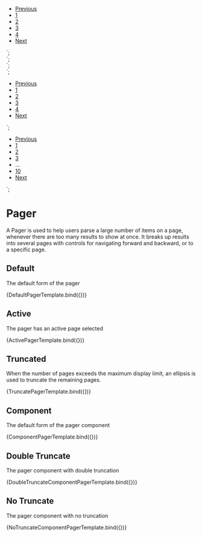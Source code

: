 
<Meta title="Components/Pager" component="Pager" />

<nav class="jazz-pager" role="navigation" aria-label="Pagination Navigation, Current Page 2">
  <ul>
       <li>
          <a aria-label="Go to Previous Page" href="javascript:void(0)"><i class="jazz-icon jazz-icon-caret-left"></i>Previous</a>
       </li>
       <li>
          <a aria-label="Go to page 1" href="javascript:void(0)">1</a>
       </li>
       <li aria-current="page">
          <a aria-label="Go to page 2" href="javascript:void(0)">2</a>
      </li>
      <li>
          <a aria-label="Go to page 3" href="javascript:void(0)">3</a>
      </li>
      <li>
          <a aria-label="Go to page 4" href="javascript:void(0)">4</a>
      </li>
      <li>
          <a aria-label="Go to Next Page" href="javascript:void(0)">Next<i class="jazz-icon jazz-icon-caret-right"></i></a>
      </li>
   </ul>
</nav>
`;

  <nav class="jazz-pager" role="navigation" aria-label="pagination" data-total-pages="10" data-current-page="4">
   </nav>
   <script id="initscript">
       PrincetonDesignSystem.enableDesignSystem();
   </script>
`;

  <nav class="jazz-pager" role="navigation" aria-label="pagination" data-total-pages="20" data-current-page="7">
   </nav>
   <script id="initscript">
       PrincetonDesignSystem.enableDesignSystem();
   </script>
`;

  <nav class="jazz-pager" role="navigation" aria-label="pagination" data-total-pages="7" data-current-page="4">
   </nav>
   <script id="initscript">
       PrincetonDesignSystem.enableDesignSystem();
   </script>
`;


<nav class="jazz-pager" role="navigation" aria-label="Pagination Navigation, Current Page 3">
  <ul>
       <li>
          <a aria-label="Go to Previous Page" href="javascript:void(0)"><i class="jazz-icon jazz-icon-caret-left"></i>Previous</a>
       </li>
       <li aria-current="page">
          <a aria-label="Go to page 1" href="javascript:void(0)">1</a>
       </li>
       <li>
          <a aria-label="Go to page 2" href="javascript:void(0)">2</a>
       </li>
       <li>
          <a aria-label="Go to page 3" href="javascript:void(0)">3</a>
       </li>
        <li>
          <a aria-label="Go to page 4" href="javascript:void(0)">4</a>
       </li>
       <li>
          <a aria-label="Go to Next Page" href="javascript:void(0)">Next<i class="jazz-icon jazz-icon-caret-right"></i></a>
       </li>
   </ul>
</nav>
`;

<nav class="jazz-pager" role="navigation" aria-label="Pagination Navigation, Current Page 2">
  <ul>
       <li>
          <a aria-label="Go to Previous Page" href="javascript:void(0)"><i class="jazz-icon jazz-icon-caret-left"></i>Previous</a>
       </li>
       <li>
          <a aria-label="Go to page 1" href="javascript:void(0)">1</a>
       </li>
       <li aria-current="page">
          <a aria-label="Go to page 2" href="javascript:void(0)">2</a>
      </li>
      <li>
          <a aria-label="Go to page 3" href="javascript:void(0)">3</a>
      </li>
      <li>
          <span aria-disabled="true">…</span>
      </li>
      <li>
        <a aria-label="Go to page 10" href="javascript:void(0)">10</a>
      </li>
      <li>
          <a aria-label="Go to Next Page" href="javascript:void(0)">Next<i class="jazz-icon jazz-icon-caret-right"></i></a>
      </li>
   </ul>
</nav>
`;

# Pager

A Pager is used to help users parse a large number of items on a page, whenever there are too many results to show at once. It breaks up results into several pages with controls for navigating forward and backward, or to a specific page.

## Default
The default form of the pager

<Canvas>
    <Story name="Default" args={{
        }}>
        {DefaultPagerTemplate.bind({})}
    </Story>
</Canvas>

## Active
The pager has an active page selected

<Canvas>
    <Story name="Active" args={{
        }}>
        {ActivePagerTemplate.bind({})}
    </Story>
</Canvas>

## Truncated
When the number of pages exceeds the maximum display limit, an ellipsis is used to truncate the remaining pages.

<Canvas>
    <Story name="Truncated" args={{
        }}>
          {TruncatePagerTemplate.bind({})}
    </Story>
</Canvas>

## Component
The default form of the pager component

<Canvas>
    <Story name="Simple Component" args={{
        }}>
        {ComponentPagerTemplate.bind({})}
    </Story>
</Canvas>

## Double Truncate
The pager component with double truncation

<Canvas>
    <Story name="Double Truncate" args={{
        }}>
        {DoubleTruncateComponentPagerTemplate.bind({})}
    </Story>
</Canvas>

## No Truncate
The pager component with no truncation

<Canvas>
    <Story name="No Truncate" args={{
        }}>
        {NoTruncateComponentPagerTemplate.bind({})}
    </Story>
</Canvas>
